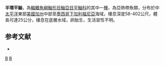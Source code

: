 {{Speciesbox
| taxon = Sebastes semicinctus
| image = Sebastes semicinctus.jpg
| status = NE
| status_system = IUCN3.1
| binomial_authority =  [[Gilbert|Gilbert]], 1897
| synonyms = *''Sebastodes semicinctus, Gilbert, 1897''
}}

'''半環平鮋'''，為[[輻鰭魚綱|輻鰭魚綱]][[鮋形目|鮋形目]][[鮋亞目|鮋亞目]][[平鮋科|平鮋科]]的其中一[[種|種]]，為亞熱帶魚類，分布於中[[太平洋|太平洋]]東部[[美國|美國]][[加州|加州]]中部至[[墨西哥|墨西哥]][[下加利福尼亞|下加利福尼亞]]海域，棲息深度58-402公尺，體長可達25公分，棲息在底層水域，卵胎生，生活習性不明。

==参考文献==
*{{FishBase_species|genus=Sebastes|species=semicinctus|year=2014|month=6}}

{{taxonbar}}

[[Category:平鮋屬|B]]
[[Category:1897年描述的鱼类|B]]